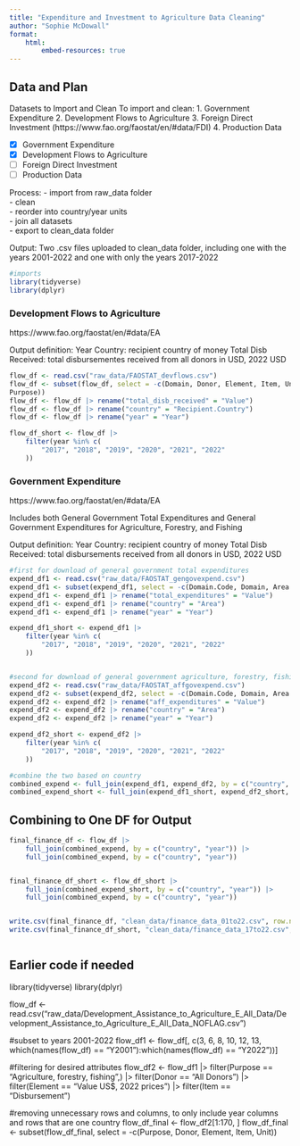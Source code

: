 ```yaml
---
title: "Expenditure and Investment to Agriculture Data Cleaning"
author: "Sophie McDowall"
format:
    html:
        embed-resources: true
---
```


## Data and Plan

Datasets to Import and Clean
To import and clean:
1. Government Expenditure
2. Development Flows to Agriculture
3. Foreign Direct Investment (https://www.fao.org/faostat/en/#data/FDI)
4. Production Data

- [x] Government Expenditure
- [x] Development Flows to Agriculture
- [ ] Foreign Direct Investment
- [ ] Production Data



Process:
- import from raw_data folder <br>
- clean <br>
- reorder into country/year units <br>
- join all datasets <br>
- export to clean_data folder <br>

Output:
Two .csv files uploaded to clean_data folder, including one with the years 2001-2022 and one with only the years 2017-2022

```r
#imports
library(tidyverse)
library(dplyr)

```

### Development Flows to Agriculture
https://www.fao.org/faostat/en/#data/EA 

Output definition:
Year
Country: recipient country of money
Total Disb Received: total disbursementes received from all donors in USD, 2022 USD

```r
flow_df <- read.csv("raw_data/FAOSTAT_devflows.csv")
flow_df <- subset(flow_df, select = -c(Domain, Donor, Element, Item, Unit, 
Purpose))
flow_df <- flow_df |> rename("total_disb_received" = "Value")
flow_df <- flow_df |> rename("country" = "Recipient.Country")
flow_df <- flow_df |> rename("year" = "Year")

flow_df_short <- flow_df |>
    filter(year %in% c(
        "2017", "2018", "2019", "2020", "2021", "2022"
    ))

```


### Government Expenditure
https://www.fao.org/faostat/en/#data/EA 

Includes both General Government Total Expenditures and General Government Expenditures for Agriculture, Forestry, and Fishing

Output definition:
Year
Country: recipient country of money
Total Disb Received: total disbursements received from all donors in USD, 2022 USD

```r

#first for download of general government total expenditures
expend_df1 <- read.csv("raw_data/FAOSTAT_gengovexpend.csv")
expend_df1 <- subset(expend_df1, select = -c(Domain.Code, Domain, Area.Code..M49., Element.Code, Element, Item, Item.Code, Year.Code, Note, Unit)) 
expend_df1 <- expend_df1 |> rename("total_expenditures" = "Value")
expend_df1 <- expend_df1 |> rename("country" = "Area")
expend_df1 <- expend_df1 |> rename("year" = "Year")

expend_df1_short <- expend_df1 |>
    filter(year %in% c(
        "2017", "2018", "2019", "2020", "2021", "2022"
    ))


#second for download of general government agriculture, forestry, fishing expenditures
expend_df2 <- read.csv("raw_data/FAOSTAT_affgovexpend.csv")
expend_df2 <- subset(expend_df2, select = -c(Domain.Code, Domain, Area.Code..M49., Element.Code, Element, Item, Item.Code, Year.Code, Note, Unit)) 
expend_df2 <- expend_df2 |> rename("aff_expenditures" = "Value")
expend_df2 <- expend_df2 |> rename("country" = "Area")
expend_df2 <- expend_df2 |> rename("year" = "Year")

expend_df2_short <- expend_df2 |>
    filter(year %in% c(
        "2017", "2018", "2019", "2020", "2021", "2022"
    ))

#combine the two based on country 
combined_expend <- full_join(expend_df1, expend_df2, by = c("country", "year"))
combined_expend_short <- full_join(expend_df1_short, expend_df2_short, by = c("country", "year"))


```





## Combining to One DF for Output

```r
final_finance_df <- flow_df |>
    full_join(combined_expend, by = c("country", "year")) |>
    full_join(combined_expend, by = c("country", "year"))


final_finance_df_short <- flow_df_short |>
    full_join(combined_expend_short, by = c("country", "year")) |>
    full_join(combined_expend, by = c("country", "year"))


write.csv(final_finance_df, "clean_data/finance_data_01to22.csv", row.names = FALSE)
write.csv(final_finance_df_short, "clean_data/finance_data_17to22.csv", row.names = FALSE)



```




















## Earlier code if needed

library(tidyverse)
library(dplyr)

flow_df <- read.csv("raw_data/Development_Assistance_to_Agriculture_E_All_Data/Development_Assistance_to_Agriculture_E_All_Data_NOFLAG.csv")

#subset to years 2001-2022
flow_df1 <- flow_df[, c(3, 6, 8, 10, 12, 13, which(names(flow_df) == "Y2001"):which(names(flow_df) == "Y2022"))]

#filtering for desired attributes
flow_df2 <- flow_df1 |>
    filter(Purpose == "Agriculture, forestry, fishing",) |>
    filter(Donor == "All Donors") |>
    filter(Element == "Value US$, 2022 prices") |>
    filter(Item == "Disbursement")

#removing unnecessary rows and columns, to only include year columns and rows that are one country
flow_df_final <- flow_df2[1:170, ]
flow_df_final <- subset(flow_df_final, select = -c(Purpose, Donor, Element, Item, Unit))





